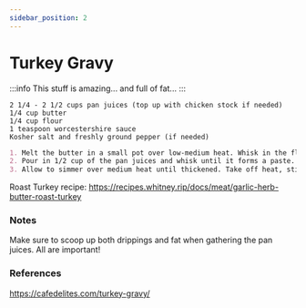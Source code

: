 ```yaml
---
sidebar_position: 2
---
```


# Turkey Gravy 

:::info
This stuff is amazing... and full of fat...
:::

```mdx title="Ingredients"
2 1/4 - 2 1/2 cups pan juices (top up with chicken stock if needed)
1/4 cup butter
1/4 cup flour
1 teaspoon worcestershire sauce
Kosher salt and freshly ground pepper (if needed)
```

```md title="Instructions"
1. Melt the butter in a small pot over low-medium heat. Whisk in the flour and allow to cook for about a minute or two, while whisking. 
2. Pour in 1/2 cup of the pan juices and whisk until it forms a paste. Add remaining liquid in 1/2 cup increments, whisking in between, until the gravy is smooth. 
3. Allow to simmer over medium heat until thickened. Take off heat, stir in worcestershire sauce and season with salt and pepper (if needed). The gravy will continue to thicken as it cools.
```

Roast Turkey recipe: https://recipes.whitney.rip/docs/meat/garlic-herb-butter-roast-turkey

### Notes
Make sure to scoop up both drippings and fat when gathering the pan juices. All are important! 

### References
https://cafedelites.com/turkey-gravy/
